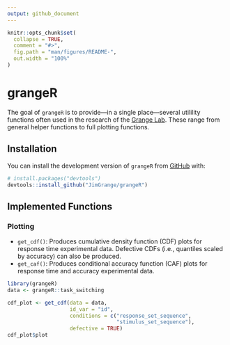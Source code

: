 ```yaml
---
output: github_document
---
```


<!-- README.md is generated from README.Rmd. Please edit that file -->

```r
knitr::opts_chunk$set(
  collapse = TRUE,
  comment = "#>",
  fig.path = "man/figures/README-",
  out.width = "100%"
)
```

# grangeR

The goal of `grangeR` is to provide---in a single place---several utilility functions often used 
in the research of the [Grange Lab](https://jimgrange.github.io/). These range from general helper functions to full plotting functions.

## Installation

You can install the development version of `grangeR` from [GitHub](https://github.com/) with:

``` r
# install.packages("devtools")
devtools::install_github("JimGrange/grangeR")
```

## Implemented Functions

### Plotting
* `get_cdf()`: Produces cumulative density function (CDF) plots for response time experimental data. Defective CDFs (i.e., quantiles scaled by accuracy) can also be produced.
* `get_caf()`: Produces conditional accuracy function (CAF) plots for response time and accuracy experimental data. 

```r
library(grangeR)
data <- grangeR::task_switching

cdf_plot <- get_cdf(data = data, 
                    id_var = "id", 
                    conditions = c("response_set_sequence", 
                                   "stimulus_set_sequence"), 
                    defective = TRUE)
cdf_plot$plot
```

